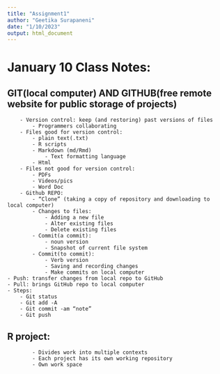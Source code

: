 ```yaml
---
title: "Assignment1"
author: "Geetika Surapaneni"
date: "1/10/2023"
output: html_document
---
```


# January 10 Class Notes:
##	GIT(local computer) AND GITHUB(free remote website for public storage of projects) 
        - Version control: keep (and restoring) past versions of files  
            - Programmers collaborating  
        - Files good for version control:  
            - plain text(.txt)  
            - R scripts  
            - Markdown (md/Rmd)  
                - Text formatting language   
            - Html  
        - Files not good for version control:  
            - PDFs  
            - Videos/pics  
            - Word Doc  
        - Github REPO:    
            - “Clone” (taking a copy of repository and downloading to local computer)  
            - Changes to files:   
                - Adding a new file  
                - Alter existing files  
                - Delete existing files  
            - Commit(a commit):    
                - noun version  
                - Snapshot of current file system  
            - Commit(to commit):  
                - Verb version  
                - Saving and recording changes  
                - Make commits on local computer  
    - Push: transfer changes from local repo to GitHub  
    - Pull: brings GitHub repo to local computer  
    - Steps:  
        - Git status  
        - Git add -A  
        - Git commit -am “note”  
        - Git push  
##  R project:  
            - Divides work into multiple contexts  
            - Each project has its own working repository   
            - Own work space  
